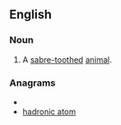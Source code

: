 ==English==
===Noun===
{{infl|en|noun}}
#A [[sabre-toothed]] [[animal]].

===Anagrams===
* {{alphagram|aacdhimnoort}}
* [[hadronic atom#English|hadronic atom]]